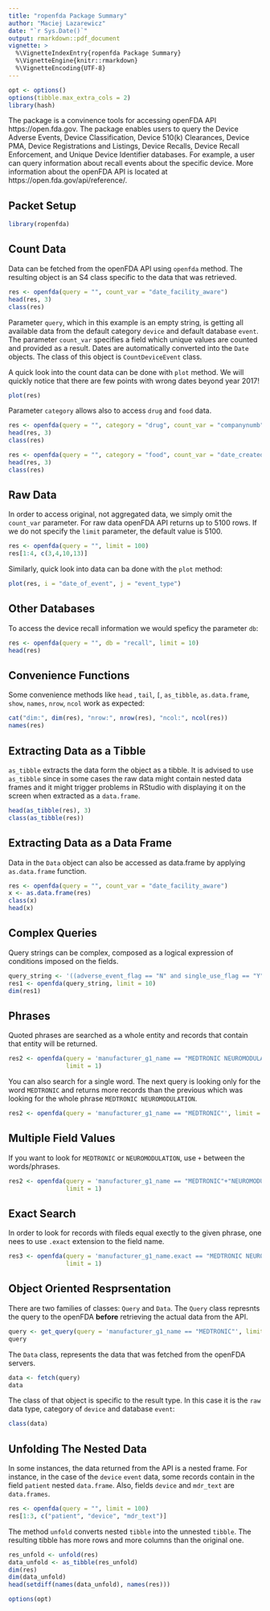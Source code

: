 ```yaml
---
title: "ropenfda Package Summary"
author: "Maciej Lazarewicz"
date: "`r Sys.Date()`"
output: rmarkdown::pdf_document
vignette: >
  %\VignetteIndexEntry{ropenfda Package Summary}
  %\VignetteEngine{knitr::rmarkdown}
  %\VignetteEncoding{UTF-8}
---
```


```r
opt <- options()
options(tibble.max_extra_cols = 2)
library(hash)
```
The package is a convinence tools for accessing openFDA API https://open.fda.gov. The package enables users to query the Device Adverse Events, Device Classification, Device 510(k) Clearances, Device PMA, Device Registrations and Listings, Device Recalls, Device Recall Enforcement, and Unique Device Identifier databases. For example, a user can query information about recall events about the specific device. More information about the openFDA API is located at https://open.fda.gov/api/reference/.

## Packet Setup
```r
library(ropenfda)
```

## Count Data
Data can be fetched from the openFDA API using `openfda` method. The resulting object is an S4 class specific to the data that was retrieved.

```r
res <- openfda(query = "", count_var = "date_facility_aware")
head(res, 3)
class(res)
```
Parameter `query`, which in this example is an empty string, is getting all available data from the default category `device` and default database `event`. The parameter `count_var` specifies a field which unique values are counted and provided as a result. Dates are automatically converted into the `Date` objects.  The class of this object is `CountDeviceEvent` class.

A quick look into the count data can be done with `plot` method. We will quickly notice that there are few points with wrong dates beyond year 2017!

```r
plot(res)
```

Parameter `category` allows also to access `drug` and `food` data.

```r
res <- openfda(query = "", category = "drug", count_var = "companynumb")
head(res, 3)
class(res)

res <- openfda(query = "", category = "food", count_var = "date_created")
head(res, 3)
class(res)
```


## Raw Data
In order to access original, not aggregated data, we simply omit the `count_var` parameter. For raw data openFDA API returns up to 5100 rows. If we do not specify the `limit` parameter, the default value is 5100. 

```r
res <- openfda(query = "", limit = 100)
res[1:4, c(3,4,10,13)]
```

Similarly, quick look into data can ba done with the `plot` method:

```r
plot(res, i = "date_of_event", j = "event_type")
```

## Other Databases
To access the device recall information we would speficy the parameter `db`:

```r
res <- openfda(query = "", db = "recall", limit = 10)
head(res)
```

## Convenience Functions
Some convenience methods like `head` , `tail`, `[`, `as_tibble`, `as.data.frame`, `show`, `names`, `nrow`, `ncol` work as expected:

```r
cat("dim:", dim(res), "nrow:", nrow(res), "ncol:", ncol(res))
names(res)
```

## Extracting Data as a Tibble
`as_tibble` extracts the data form the object as a tibble. It is advised to use `as_tibble` since in some cases the raw data might contain nested data frames and it might trigger problems in RStudio with displaying it on the screen when extracted as a `data.frame`. 

```r
head(as_tibble(res), 3)
class(as_tibble(res))
```

## Extracting Data as a Data Frame
Data in the `Data` object can also be accessed as data.frame by applying `as.data.frame` function.

```r
res <- openfda(query = "", count_var = "date_facility_aware")
x <- as.data.frame(res)
class(x)
head(x)
```

## Complex Queries
Query strings can be complex, composed as a logical expression of conditions imposed on the fields. 

```r
query_string <- '((adverse_event_flag == "N" and single_use_flag == "Y") or (adverse_event_flag == Y+N+MP+P and single_use_flag == N+Y)) and date_received in [20130101,20130105]'
res1 <- openfda(query_string, limit = 10)
dim(res1)
```

## Phrases
Quoted phrases are searched as a whole entity and records that contain that entity will be returned.

```r
res2 <- openfda(query = 'manufacturer_g1_name == "MEDTRONIC NEUROMODULATION"', 
                limit = 1)
```

You can also search for a single word. The next query is looking only for the word `MEDTRONIC` and returns more records than the previous which was looking for the whole phrase `MEDTRONIC NEUROMODULATION`.

```r
res2 <- openfda(query = 'manufacturer_g1_name == "MEDTRONIC"', limit = 1)
```

## Multiple Field Values
If you want to look for `MEDTRONIC` or `NEUROMODULATION`, use `+` between the words/phrases.

```r
res2 <- openfda(query = 'manufacturer_g1_name == "MEDTRONIC"+"NEUROMODULATION"', 
                limit = 1)
```

## Exact Search
In order to look for records with fileds equal exectly to the given phrase, one nees to use `.exact` extension to the field name. 

```r
res3 <- openfda(query = 'manufacturer_g1_name.exact == "MEDTRONIC NEUROMODULATION"', 
                limit = 1)
```

## Object Oriented Resprsentation
There are two families of classes: `Query` and `Data`. The `Query` class represnts the query to the openFDA **before** retrieving the actual data from the API.

```r
query <- get_query(query = 'manufacturer_g1_name == "MEDTRONIC"', limit = 1)
query
```

The `Data` class, represents the data that was fetched from the openFDA servers. 

```r
data <- fetch(query)
data
```

The class of that object is specific to the result type. In this case it is the `raw` data type, category of `device` and database `event`:

```r
class(data)
```

## Unfolding The Nested Data
In some instances, the data returned from the API is a nested frame. For instance, in the case of the `device` `event` data, some records contain in the field `patient` nested `data.frame`. Also, fields `device` and `mdr_text` are `data.frames`.
 
```r
res <- openfda(query = "", limit = 100)
res[1:3, c("patient", "device", "mdr_text")]
```

The method `unfold` converts nested `tibble` into the unnested `tibble`. The resulting tibble has more rows and more columns than the original one.

```r
res_unfold <- unfold(res)
data_unfold <- as_tibble(res_unfold)
dim(res)
dim(data_unfold)
head(setdiff(names(data_unfold), names(res)))
```

```r
options(opt)
```
